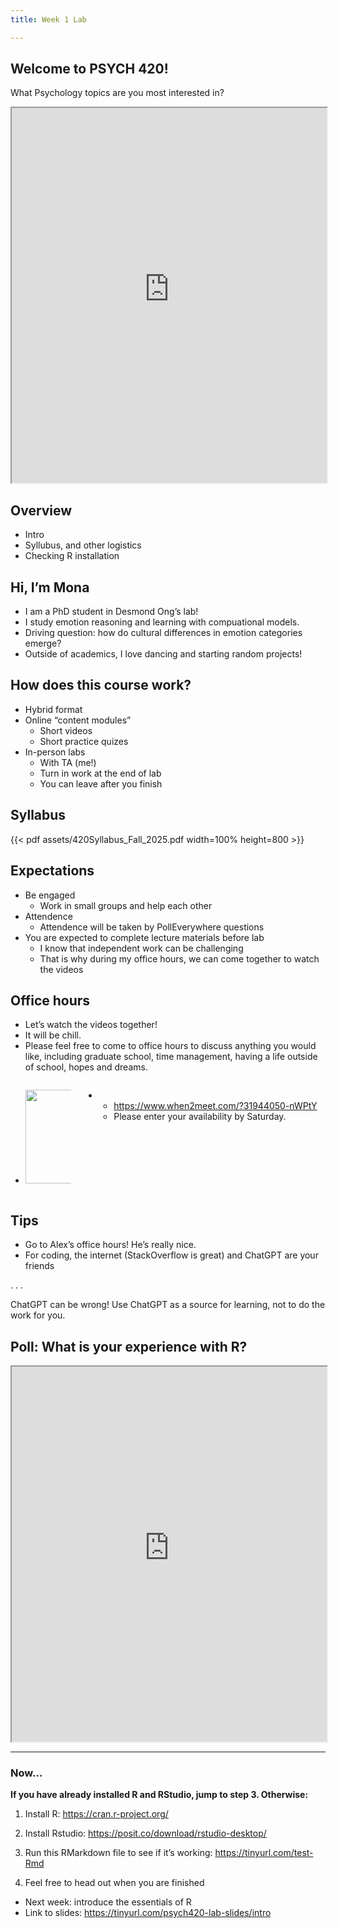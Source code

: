 ```yaml
---
title: Week 1 Lab

---
```


## Welcome to PSYCH 420!

What Psychology topics are you most interested in?

```{=html}
<iframe src="https://embed.polleverywhere.com/free_text_polls/GXaTU98hIuhz3Inb3L5Zb?controls=none&short_poll=true" width="100%" height="600px"></iframe>
```

## Overview

::: {.card-list .nonincremental}
- Intro
- Syllubus, and other logistics 
- Checking R installation
:::

## Hi, I'm Mona
::: {.card-list}
- I am a PhD student in Desmond Ong's lab! 
- I study emotion reasoning and learning with compuational models. 
- Driving question: how do cultural differences in emotion categories emerge?
- Outside of academics, I love dancing and starting random projects!
:::

## How does this course work?
::: {.card-list}
- Hybrid format
- Online "content modules"
    - Short videos
    - Short practice quizes
- In-person labs
    - With TA (me!)
    - Turn in work at the end of lab
    - You can leave after you finish
:::

## Syllabus

{{< pdf assets/420Syllabus_Fall_2025.pdf width=100% height=800 >}}


## Expectations
::: {.card-list}
- Be engaged
    - Work in small groups and help each other
- Attendence
    - Attendence will be taken by PollEverywhere questions
- You are expected to complete lecture materials before lab
    - I know that independent work can be challenging
    - That is why during my office hours, we can come together to watch the videos

:::

## Office hours

::: {.card-list}
- Let's watch the videos together!
- It will be chill.
- Please feel free to come to office hours to discuss anything you would like, including graduate school, time management, having a life outside of school, hopes and dreams.
:::

::::: {.columns}

:::: {.column width="20%"}
:::{.card-list}
- ![](assets/when2meet-office-hours.png){height="150"}
:::
::::

:::: {.column width="80%"}
:::{.card-list}
- 
    - <https://www.when2meet.com/?31944050-nWPtY>
    - Please enter your availability by Saturday.
:::
::::

:::::

## Tips
::: {.card-list}
- Go to Alex's office hours! He's really nice.
- For coding, the internet (StackOverflow is great) and ChatGPT are your friends
:::

. . .

::: {.callout-caution width="95%"}
ChatGPT can be wrong! Use ChatGPT as a source for learning, not to do the work for you.
:::


## Poll: What is your experience with R?

```{=html}
<iframe src="https://embed.polleverywhere.com/multiple_choice_polls/tvr9BartQ6whc3SFTG3c7?controls=none&short_poll=true" width="100%" height="600px"></iframe>
```

---
### Now...
**If you have already installed R and RStudio, jump to step 3. Otherwise:**

:::: {.nonincremental}

1. Install R: <https://cran.r-project.org/>

2. Install Rstudio: <https://posit.co/download/rstudio-desktop/>
    
3. Run this RMarkdown file to see if it's working: <https://tinyurl.com/test-Rmd>

4. Feel free to head out when you are finished

::: {.card-list}
- Next week: introduce the essentials of R
- Link to slides: <https://tinyurl.com/psych420-lab-slides/intro>
:::

::::